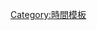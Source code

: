 {{Hatnote|1=[[File:Nuvola apps important yellow.svg|17px]]&nbsp;此章節的時間以[[UTC+9|東九區]]時間（{{lang|en|UTC+9}}）為準。}}<noinclude>
[[Category:時間模板]]